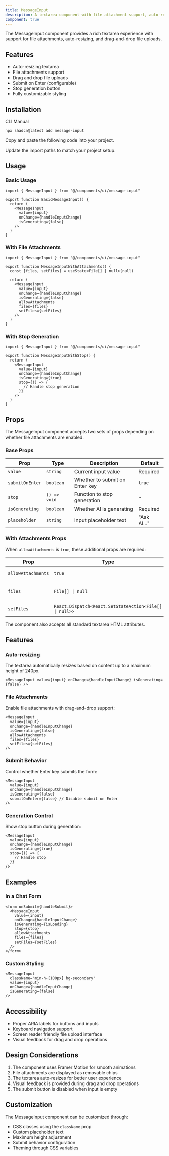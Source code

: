 ```yaml
---
title: MessageInput
description: A textarea component with file attachment support, auto-resizing, and drag-and-drop capabilities.
component: true
---
```


<ComponentPreview
  name="message-input-demo"
  title="MessageInput"
  description="A message input with file attachments support."
/>

The MessageInput component provides a rich textarea experience with support for file attachments, auto-resizing, and drag-and-drop file uploads.

## Features

- Auto-resizing textarea
- File attachments support
- Drag and drop file uploads
- Submit on Enter (configurable)
- Stop generation button
- Fully customizable styling

## Installation

<Tabs defaultValue="cli">

<TabsList>
  <TabsTrigger value="cli">CLI</TabsTrigger>
  <TabsTrigger value="manual">Manual</TabsTrigger>
</TabsList>

<TabsContent value="cli">

```bash
npx shadcn@latest add message-input
```

</TabsContent>

<TabsContent value="manual">

<Steps>

<Step>Copy and paste the following code into your project.</Step>

<ComponentSource name="message-input" />

<Step>Update the import paths to match your project setup.</Step>

</Steps>

</TabsContent>

</Tabs>

## Usage

### Basic Usage

```tsx
import { MessageInput } from "@/components/ui/message-input"

export function BasicMessageInput() {
  return (
    <MessageInput
      value={input}
      onChange={handleInputChange}
      isGenerating={false}
    />
  )
}
```

### With File Attachments

```tsx
import { MessageInput } from "@/components/ui/message-input"

export function MessageInputWithAttachments() {
  const [files, setFiles] = useState<File[] | null>(null)

  return (
    <MessageInput
      value={input}
      onChange={handleInputChange}
      isGenerating={false}
      allowAttachments
      files={files}
      setFiles={setFiles}
    />
  )
}
```

### With Stop Generation

```tsx
import { MessageInput } from "@/components/ui/message-input"

export function MessageInputWithStop() {
  return (
    <MessageInput
      value={input}
      onChange={handleInputChange}
      isGenerating={true}
      stop={() => {
        // Handle stop generation
      }}
    />
  )
}
```

## Props

The MessageInput component accepts two sets of props depending on whether file attachments are enabled.

### Base Props

| Prop            | Type         | Description                    | Default     |
| --------------- | ------------ | ------------------------------ | ----------- |
| `value`         | `string`     | Current input value            | Required    |
| `submitOnEnter` | `boolean`    | Whether to submit on Enter key | `true`      |
| `stop`          | `() => void` | Function to stop generation    | -           |
| `isGenerating`  | `boolean`    | Whether AI is generating       | Required    |
| `placeholder`   | `string`     | Input placeholder text         | "Ask AI..." |

### With Attachments Props

When `allowAttachments` is `true`, these additional props are required:

| Prop               | Type                                                   | Description              |
| ------------------ | ------------------------------------------------------ | ------------------------ |
| `allowAttachments` | `true`                                                 | Enable file attachments  |
| `files`            | `File[] \| null`                                       | Currently attached files |
| `setFiles`         | `React.Dispatch<React.SetStateAction<File[] \| null>>` | Files state setter       |

The component also accepts all standard textarea HTML attributes.

## Features

### Auto-resizing

The textarea automatically resizes based on content up to a maximum height of 240px.

```tsx
<MessageInput value={input} onChange={handleInputChange} isGenerating={false} />
```

### File Attachments

Enable file attachments with drag-and-drop support:

```tsx
<MessageInput
  value={input}
  onChange={handleInputChange}
  isGenerating={false}
  allowAttachments
  files={files}
  setFiles={setFiles}
/>
```

### Submit Behavior

Control whether Enter key submits the form:

```tsx
<MessageInput
  value={input}
  onChange={handleInputChange}
  isGenerating={false}
  submitOnEnter={false} // Disable submit on Enter
/>
```

### Generation Control

Show stop button during generation:

```tsx
<MessageInput
  value={input}
  onChange={handleInputChange}
  isGenerating={true}
  stop={() => {
    // Handle stop
  }}
/>
```

## Examples

### In a Chat Form

```tsx
<form onSubmit={handleSubmit}>
  <MessageInput
    value={input}
    onChange={handleInputChange}
    isGenerating={isLoading}
    stop={stop}
    allowAttachments
    files={files}
    setFiles={setFiles}
  />
</form>
```

### Custom Styling

```tsx
<MessageInput
  className="min-h-[100px] bg-secondary"
  value={input}
  onChange={handleInputChange}
  isGenerating={false}
/>
```

## Accessibility

- Proper ARIA labels for buttons and inputs
- Keyboard navigation support
- Screen reader friendly file upload interface
- Visual feedback for drag and drop operations

## Design Considerations

1. The component uses Framer Motion for smooth animations
2. File attachments are displayed as removable chips
3. The textarea auto-resizes for better user experience
4. Visual feedback is provided during drag and drop operations
5. The submit button is disabled when input is empty

## Customization

The MessageInput component can be customized through:

- CSS classes using the `className` prop
- Custom placeholder text
- Maximum height adjustment
- Submit behavior configuration
- Theming through CSS variables

